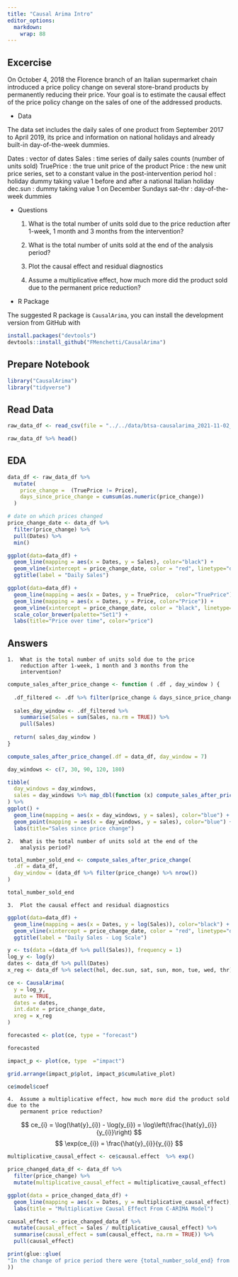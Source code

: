 ```yaml
---
title: "Causal Arima Intro"
editor_options:
  markdown:
    wrap: 88
---
```


## Excercise

On October 4, 2018 the Florence branch of an Italian supermarket chain introduced a
price policy change on several store-brand products by permanently reducing their price.
Your goal is to estimate the causal effect of the price policy change on the sales of
one of the addressed products.

-   Data

The data set includes the daily sales of one product from September 2017 to April 2019,
its price and information on national holidays and already built-in day-of-the-week
dummies.

Dates : vector of dates Sales : time series of daily sales counts (number of units sold)
TruePrice : the true unit price of the product Price : the new unit price series, set to
a constant value in the post-intervention period hol : holiday dummy taking value 1
before and after a national Italian holiday dec.sun : dummy taking value 1 on December
Sundays sat--thr : day-of-the-week dummies

-   Questions

    1.  What is the total number of units sold due to the price reduction after 1-week,
        1 month and 3 months from the intervention?

    2.  What is the total number of units sold at the end of the analysis period?

    3.  Plot the causal effect and residual diagnostics

    4.  Assume a multiplicative effect, how much more did the product sold due to the
        permanent price reduction?

-   R Package

The suggested R package is `CausalArima`, you can install the development version from
GitHub with

```r
install.packages("devtools")
devtools::install_github("FMenchetti/CausalArima")
```

## Prepare Notebook

```r
library("CausalArima")
library("tidyverse")
```

## Read Data

```r
raw_data_df <- read_csv(file = "../../data/btsa-causalarima_2021-11-02_2033/dataset.csv")

raw_data_df %>% head()
```

## EDA

```r
data_df <- raw_data_df %>% 
  mutate(
    price_change =  (TruePrice != Price),
    days_since_price_change = cumsum(as.numeric(price_change))
  )
```

```r
# date on which prices changed
price_change_date <- data_df %>%
  filter(price_change) %>%
  pull(Dates) %>%
  min()
```

```r
ggplot(data=data_df) +
  geom_line(mapping = aes(x = Dates, y = Sales), color="black") +
  geom_vline(xintercept = price_change_date, color = "red", linetype="dashed") +
  ggtitle(label = "Daily Sales")
```

```r
ggplot(data=data_df) +
  geom_line(mapping = aes(x = Dates, y = TruePrice,  color="TruePrice")) +
  geom_line(mapping = aes(x = Dates, y = Price, color="Price")) +
  geom_vline(xintercept = price_change_date, color = "black", linetype="dashed") +
  scale_color_brewer(palette="Set1") +
  labs(title="Price over time", color="price") 
```

## Answers

    1.  What is the total number of units sold due to the price
        reduction after 1-week, 1 month and 3 months from the
        intervention?

```r
compute_sales_after_price_change <- function ( .df , day_window ) {
  
  .df_filtered <- .df %>% filter(price_change & days_since_price_change <= day_window)
  
  sales_day_window <- .df_filtered %>% 
    summarise(Sales = sum(Sales, na.rm = TRUE)) %>% 
    pull(Sales)
  
  return( sales_day_window )
}

compute_sales_after_price_change(.df = data_df, day_window = 7)
```

```r
day_windows <- c(7, 30, 90, 120, 180)

tibble(
  day_windows = day_windows,
  sales = day_windows %>% map_dbl(function (x) compute_sales_after_price_change(.df = data_df, day_window = x))
) %>% 
ggplot() + 
  geom_line(mapping = aes(x = day_windows, y = sales), color="blue") +
  geom_point(mapping = aes(x = day_windows, y = sales), color="blue") +
  labs(title="Sales since price change")

```

    2.  What is the total number of units sold at the end of the
        analysis period?

```r
total_number_sold_end <- compute_sales_after_price_change(
  .df = data_df,
  day_window = (data_df %>% filter(price_change) %>% nrow())
)

total_number_sold_end
```

    3.  Plot the causal effect and residual diagnostics

```r
ggplot(data=data_df) +
  geom_line(mapping = aes(x = Dates, y = log(Sales)), color="black") +
  geom_vline(xintercept = price_change_date, color = "red", linetype="dashed") +
  ggtitle(label = "Daily Sales - Log Scale")
```


```r

y <- ts(data =(data_df %>% pull(Sales)), frequency = 1)
log_y <- log(y)
dates <- data_df %>% pull(Dates)
x_reg <- data_df %>% select(hol, dec.sun, sat, sun, mon, tue, wed, thr)

ce <- CausalArima(
  y = log_y, 
  auto = TRUE,
  dates = dates,
  int.date = price_change_date, 
  xreg = x_reg 
)
```

```r
forecasted <- plot(ce, type = "forecast")

forecasted
```

```r
impact_p <- plot(ce, type  ="impact")

grid.arrange(impact_p$plot, impact_p$cumulative_plot)
```
```r
ce$model$coef
```

    4.  Assume a multiplicative effect, how much more did the product sold due to the
        permanent price reduction?

$$
ce_{i} = \log(\hat{y}_{i}) - \log(y_{i}) = \log\left(\frac{\hat{y}_{i}}{y_{i}}\right) 
$$
$$
\exp(ce_{i}) = \frac{\hat{y}_{i}}{y_{i}}
$$


```r
multiplicative_causal_effect <- ce$causal.effect  %>% exp()

price_changed_data_df <- data_df %>% 
  filter(price_change) %>% 
  mutate(multiplicative_causal_effect = multiplicative_causal_effect)

ggplot(data = price_changed_data_df) +
  geom_line(mapping = aes(x = Dates, y = multiplicative_causal_effect), color = "purple") +
  labs(title = "Multiplicative Causal Effect From C-ARIMA Model")
```
```r
causal_effect <- price_changed_data_df %>%
  mutate(causal_effect = Sales / multiplicative_causal_effect) %>% 
  summarise(causal_effect = sum(causal_effect, na.rm = TRUE)) %>% 
  pull(causal_effect)
```

```r
print(glue::glue(
"In the change of price period there were {total_number_sold_end} from where we estimate {round(causal_effect)} were caused by the price change. This accounts for {round( 100 * causal_effect / total_number_sold_end, digits=2)}% of the sales during this period."
))
```
